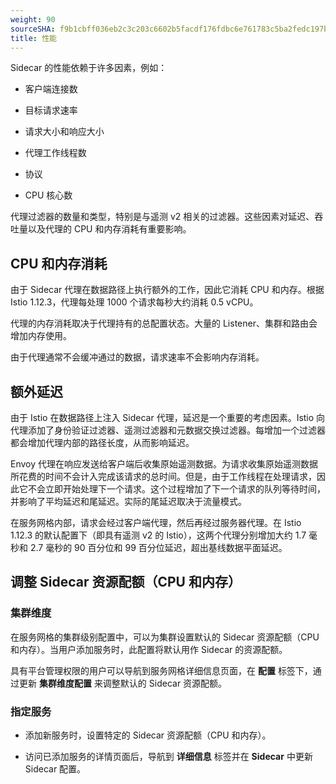 ```yaml
---
weight: 90
sourceSHA: f9b1cbff036eb2c3c203c6602b5facdf176fdbc6e761783c5ba2fedc197b70a6
title: 性能
---
```


Sidecar 的性能依赖于许多因素，例如：

- 客户端连接数

- 目标请求速率

- 请求大小和响应大小

- 代理工作线程数

- 协议

- CPU 核心数

代理过滤器的数量和类型，特别是与遥测 v2 相关的过滤器。这些因素对延迟、吞吐量以及代理的 CPU 和内存消耗有重要影响。

## CPU 和内存消耗

由于 Sidecar 代理在数据路径上执行额外的工作，因此它消耗 CPU 和内存。根据 Istio 1.12.3，代理每处理 1000 个请求每秒大约消耗 0.5 vCPU。

代理的内存消耗取决于代理持有的总配置状态。大量的 Listener、集群和路由会增加内存使用。

由于代理通常不会缓冲通过的数据，请求速率不会影响内存消耗。

## 额外延迟

由于 Istio 在数据路径上注入 Sidecar 代理，延迟是一个重要的考虑因素。Istio 向代理添加了身份验证过滤器、遥测过滤器和元数据交换过滤器。每增加一个过滤器都会增加代理内部的路径长度，从而影响延迟。

Envoy 代理在响应发送给客户端后收集原始遥测数据。为请求收集原始遥测数据所花费的时间不会计入完成该请求的总时间。但是，由于工作线程在处理请求，因此它不会立即开始处理下一个请求。这个过程增加了下一个请求的队列等待时间，并影响了平均延迟和尾延迟。实际的尾延迟取决于流量模式。

在服务网格内部，请求会经过客户端代理，然后再经过服务器代理。在 Istio 1.12.3 的默认配置下（即具有遥测 v2 的 Istio），这两个代理分别增加大约 1.7 毫秒和 2.7 毫秒的 90 百分位和 99 百分位延迟，超出基线数据平面延迟。

## 调整 Sidecar 资源配额（CPU 和内存）

### 集群维度

在服务网格的集群级别配置中，可以为集群设置默认的 Sidecar 资源配额（CPU 和内存）。当用户添加服务时，此配置将默认用作 Sidecar 的资源配额。

具有平台管理权限的用户可以导航到服务网格详细信息页面，在 **配置** 标签下，通过更新 **集群维度配置** 来调整默认的 Sidecar 资源配额。

### 指定服务

- 添加新服务时，设置特定的 Sidecar 资源配额（CPU 和内存）。

- 访问已添加服务的详情页面后，导航到 **详细信息** 标签并在 **Sidecar** 中更新 Sidecar 配置。
